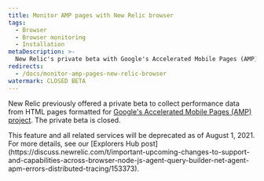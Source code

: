 ```yaml
---
title: Monitor AMP pages with New Relic browser
tags:
  - Browser
  - Browser monitoring
  - Installation
metaDescription: >-
  New Relic's private beta with Google's Accelerated Mobile Pages (AMP) project is closed.
redirects:
  - /docs/monitor-amp-pages-new-relic-browser
watermark: CLOSED BETA
---
```


New Relic previously offered a private beta to collect performance data from HTML pages formatted for [Google's Accelerated Mobile Pages (AMP) project](https://www.ampproject.org/learn/overview/). The private beta is closed.

<Callout variant="important">
  This feature and all related services will be deprecated as of August 1, 2021. For more details, see our [Explorers Hub post](https://discuss.newrelic.com/t/important-upcoming-changes-to-support-and-capabilities-across-browser-node-js-agent-query-builder-net-agent-apm-errors-distributed-tracing/153373).
</Callout>
